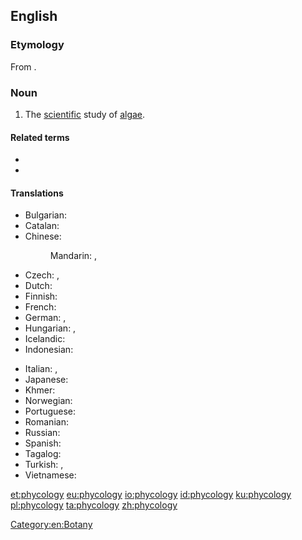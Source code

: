==English==
{{wikipedia}}

===Etymology===
From {{confix|phyco|logy|lang=en}}.

===Noun===
{{en-noun|-}}

# The [[scientific]] study of [[algae]].

====Related terms====
* {{l|en|phycological}}
* {{l|en|phycologist}}

====Translations====
{{trans-top|study of algae}}
* Bulgarian: {{t|bg|алгология}}
* Catalan: {{t|ca|ficologia|f}}
* Chinese:
*: Mandarin: {{t|cmn|藻類學|sc=Hani}}, {{t+|cmn|藻类学|tr=zǎolèixué|sc=Hani}}
* Czech: {{t+|cs|fykologie|f}}, {{t+|cs|algologie|f}}
* Dutch: {{t|nl|fycologie|f}}
* Finnish: {{t|fi|levätiede}}
* French: {{t+|fr|phycologie}}
* German: {{t+|de|Phykologie|f}}, {{t|de|Algenkunde}}
* Hungarian: {{t|hu|moszatkutatás}}, {{t|hu|algológia}}
* Icelandic: {{t|is|þörungafræði}}
* Indonesian: {{t+|id|fikologi}}
{{trans-mid}}
* Italian: {{t+|it|algologia|f}}, {{t|it|ficologia|f}}
* Japanese: {{t+|ja|藻類学|tr=souruigaku|sc=Jpan}}
* Khmer: {{t|km|វារីជាតិវិទ្យា|tr=vieriiciet|sc=Khmr}}
* Norwegian: {{t|no|fykologi}}
* Portuguese: {{t+|pt|ficologia|f}}
* Romanian: {{t|ro|ficologie|f}}
* Russian: {{t+|ru|альгология||m}}
* Spanish: {{t+|es|ficología|f}}
* Tagalog: {{t|tl|dalublumutan}}
* Turkish: {{t|tr|fikoloji}}, {{t|tr|algoloji}}
* Vietnamese: {{t|vi|thuộc tảo}}
{{trans-bottom}}

[[Category:en:Botany]]

[[et:phycology]]
[[eu:phycology]]
[[io:phycology]]
[[id:phycology]]
[[ku:phycology]]
[[pl:phycology]]
[[ta:phycology]]
[[zh:phycology]]